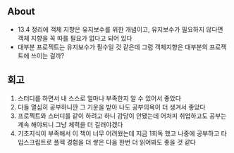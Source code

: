 ## About

- 13.4 정리에 객체 지향은 유지보수를 위한 개념이고, 유지보수가 필요하지 않다면 객체 지향을 꼭 따를 필요가 없다고 되어 있다
- 대부분 프로젝트는 유지보수가 필수일 것 같은데 그럼 객체지향은 대부분의 프로젝트에 쓰이는 걸까?

## 회고

1. 스터디를 하면서 내 스스로 얼마나 부족한지 알 수 있어서 좋았다
2. 다들 열심히 공부하니깐 그 기운을 받아 나도 공부의욕이 더 생겨서 좋았다
3. 프로젝트와 스터디를 같이 하려고 하니 감당이 안됐는데 어처피 취업하고도 공부는 계속 해야되니 그냥 체력을 더 길러야겠다
4. 기초지식이 부족해서 이 책이 너무 어려웠는데 지금 1회독 했고 나중에 공부하고 타입스크립트로 플젝 경험을 더 쌓은 다음 한번 더 읽어봐도 좋을 것 같다
